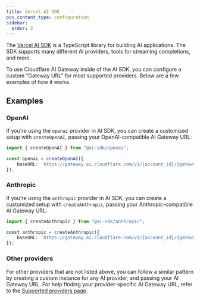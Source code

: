 ```yaml
---
title: Vercel AI SDK
pcx_content_type: configuration
sidebar:
  order: 3
---
```


The [Vercel AI SDK](https://sdk.vercel.ai/) is a TypeScript library for building AI applications. The SDK supports many different AI providers, tools for streaming completions, and more.

To use Cloudflare AI Gateway inside of the AI SDK, you can configure a custom "Gateway URL" for most supported providers. Below are a few examples of how it works.

## Examples

### OpenAI

If you're using the `openai` provider in AI SDK, you can create a customized setup with `createOpenAI`, passing your OpenAI-compatible AI Gateway URL:

```typescript
import { createOpenAI } from "@ai-sdk/openai";

const openai = createOpenAI({
	baseURL: `https://gateway.ai.cloudflare.com/v1/{account_id}/{gateway_id}/openai`,
});
```

### Anthropic

If you're using the `anthropic` provider in AI SDK, you can create a customized setup with `createAnthropic`, passing your Anthropic-compatible AI Gateway URL:

```typescript
import { createAnthropic } from "@ai-sdk/anthropic";

const anthropic = createAnthropic({
	baseURL: `https://gateway.ai.cloudflare.com/v1/{account_id}/{gateway_id}/anthropic`,
});
```

### Other providers

For other providers that are not listed above, you can follow a similar pattern by creating a custom instance for any AI provider, and passing your AI Gateway URL. For help finding your provider-specific AI Gateway URL, refer to the [Supported providers page](/ai-gateway/providers).
